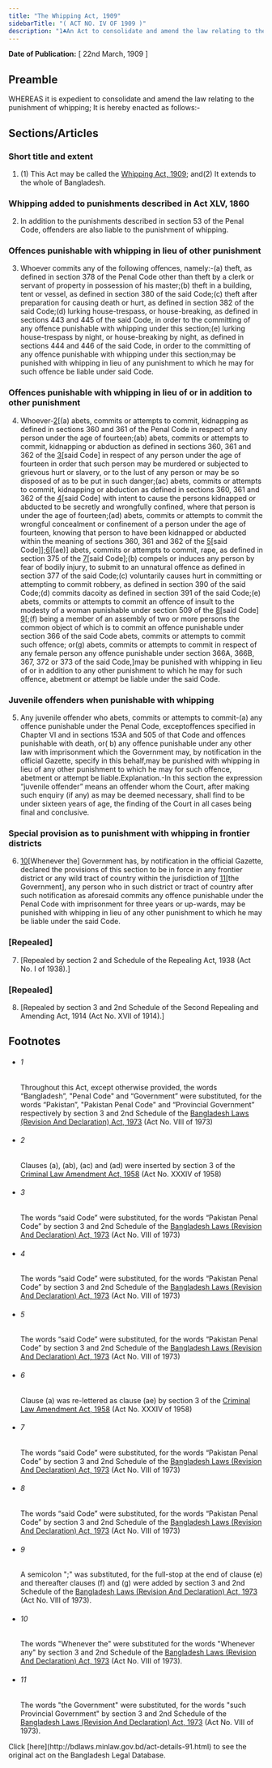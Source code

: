 ```yaml
---
title: "The Whipping Act, 1909"
sidebarTitle: "( ACT NO. IV OF 1909 )"
description: "1♣An Act to consolidate and amend the law relating to the punishment of whipping."
---
```


**Date of Publication:** [ 22nd March, 1909 ]

## Preamble

WHEREAS it is expedient to consolidate and amend the law relating to the punishment of whipping; It is hereby enacted as follows:-

## Sections/Articles

### Short title and extent

1. (1) This Act may be called the [Whipping Act, 1909](/laws/volume-6/act-91 "Whipping Act, 1909"); and(2) It extends to the whole of Bangladesh.

### Whipping added to punishments described in Act XLV, 1860

2. In addition to the punishments described in section 53 of the Penal Code, offenders are also liable to the punishment of whipping.

### Offences punishable with whipping in lieu of other punishment

3. Whoever commits any of the following offences, namely:-(a) theft, as defined in section 378 of the Penal Code other than theft by a clerk or servant of property in possession of his master;(b) theft in a building, tent or vessel, as defined in section 380 of the said Code;(c) theft after preparation for causing death or hurt, as defined in section 382 of the said Code;(d) lurking house-trespass, or house-breaking, as defined in sections 443 and 445 of the said Code, in order to the committing of any offence punishable with whipping under this section;(e) lurking house-trespass by night, or house-breaking by night, as defined in sections 444 and 446 of the said Code, in order to the committing of any offence punishable with whipping under this section;may be punished with whipping in lieu of any punishment to which he may for such offence be liable under said Code.

### Offences punishable with whipping in lieu of or in addition to other punishment

4. Whoever-[2](1)[(a) abets, commits or attempts to commit, kidnapping as defined in sections 360 and 361 of the Penal Code in respect of any person under the age of fourteen;(ab) abets, commits or attempts to commit, kidnapping or abduction as defined in sections 360, 361 and 362 of the [3](2)[said Code] in respect of any person under the age of fourteen in order that such person may be murdered or subjected to grievous hurt or slavery, or to the lust of any person or may be so disposed of as to be put in such danger;(ac) abets, commits or attempts to commit, kidnapping or abduction as defined in sections 360, 361 and 362 of the [4](3)[said Code] with intent to cause the persons kidnapped or abducted to be secretly and wrongfully confined, where that person is under the age of fourteen;(ad) abets, commits or attempts to commit the wrongful concealment or confinement of a person under the age of fourteen, knowing that person to have been kidnapped or abducted within the meaning of sections 360, 361 and 362 of the [5](4)[said Code]];[6](5)[(ae)] abets, commits or attempts to commit, rape, as defined in section 375 of the [7](6)[said Code];(b) compels or induces any person by fear of bodily injury, to submit to an unnatural offence as defined in section 377 of the said Code;(c) voluntarily causes hurt in committing or attempting to commit robbery, as defined in section 390 of the said Code;(d) commits dacoity as defined in section 391 of the said Code;(e) abets, commits or attempts to commit an offence of insult to the modesty of a woman punishable under section 509 of the [8](7)[said Code] [9](8)[;(f) being a member of an assembly of two or more persons the common object of which is to commit an offence punishable under section 366 of the said Code abets, commits or attempts to commit such offence; or(g) abets, commits or attempts to commit in respect of any female person any offence punishable under section 366A, 366B, 367, 372 or 373 of the said Code,]may be punished with whipping in lieu of or in addition to any other punishment to which he may for such offence, abetment or attempt be liable under the said Code.

### Juvenile offenders when punishable with whipping

5. Any juvenile offender who abets, commits or attempts to commit-(a) any offence punishable under the Penal Code, exceptoffences specified in Chapter VI and in sections 153A and 505 of that Code and offences punishable with death, or( b) any offence punishable under any other law with imprisonment which the Government may, by notification in the official Gazette, specify in this behalf,may be punished with whipping in lieu of any other punishment to which he may for such offence, abetment or attempt be liable.Explanation.-In this section the expression “juvenile offender” means an offender whom the Court, after making such enquiry (if any) as may be deemed necessary, shall find to be under sixteen years of age, the finding of the Court in all cases being final and conclusive.

### Special provision as to punishment with whipping in frontier districts

6. [10](1)[Whenever the] Government has, by notification in the official Gazette, declared the provisions of this section to be in force in any frontier district or any wild tract of country within the jurisdiction of [11](2)[the Government], any person who in such district or tract of country after such notification as aforesaid commits any offence punishable under the Penal Code with imprisonment for three years or up-wards, may be punished with whipping in lieu of any other punishment to which he may be liable under the said Code.

### [Repealed]

7. [Repealed by section 2 and Schedule of the Repealing Act, 1938 (Act No. I of 1938).]

### [Repealed]

8. [Repealed by section 3 and 2nd Schedule of the Second Repealing and Amending Act, 1914 (Act No. XVII of 1914).]

## Footnotes

- ###### 1

  Throughout this Act, except otherwise provided, the words “Bangladesh”, "Penal Code" and “Government” were substituted, for the words “Pakistan”, "Pakistan Penal Code" and “Provincial Government” respectively by section 3 and 2nd Schedule of the [Bangladesh Laws (Revision And Declaration) Act, 1973](/laws/volume-17/act-430 "Bangladesh Laws (Revision And Declaration) Act, 1973") (Act No. VIII of 1973)

- ###### 2

  Clauses (a), (ab), (ac) and (ad) were inserted by section 3 of the [Criminal Law Amendment Act, 1958](/laws/volume-12/act-277 "Criminal Law Amendment Act, 1958") (Act No. XXXIV of 1958)

- ###### 3

  The words “said Code” were substituted, for the words “Pakistan Penal Code” by section 3 and 2nd Schedule of the [Bangladesh Laws (Revision And Declaration) Act, 1973](/laws/volume-17/act-430 "Bangladesh Laws (Revision And Declaration) Act, 1973") (Act No. VIII of 1973)

- ###### 4

  The words “said Code” were substituted, for the words “Pakistan Penal Code” by section 3 and 2nd Schedule of the [Bangladesh Laws (Revision And Declaration) Act, 1973](/laws/volume-17/act-430 "Bangladesh Laws (Revision And Declaration) Act, 1973") (Act No. VIII of 1973)

- ###### 5

  The words “said Code” were substituted, for the words “Pakistan Penal Code” by section 3 and 2nd Schedule of the [Bangladesh Laws (Revision And Declaration) Act, 1973](/laws/volume-17/act-430 "Bangladesh Laws (Revision And Declaration) Act, 1973") (Act No. VIII of 1973)

- ###### 6

  Clause (a) was re-lettered as clause (ae) by section 3 of the [Criminal Law Amendment Act, 1958](/laws/volume-12/act-277 "Criminal Law Amendment Act, 1958") (Act No. XXXIV of 1958)

- ###### 7

  The words “said Code” were substituted, for the words “Pakistan Penal Code” by section 3 and 2nd Schedule of the [Bangladesh Laws (Revision And Declaration) Act, 1973](/laws/volume-17/act-430 "Bangladesh Laws (Revision And Declaration) Act, 1973") (Act No. VIII of 1973)

- ###### 8

  The words “said Code” were substituted, for the words “Pakistan Penal Code” by section 3 and 2nd Schedule of the [Bangladesh Laws (Revision And Declaration) Act, 1973](/laws/volume-17/act-430 "Bangladesh Laws (Revision And Declaration) Act, 1973") (Act No. VIII of 1973)

- ###### 9

  A semicolon ";" was substituted, for the full-stop at the end of clause (e) and thereafter clauses (f) and (g) were added by section 3 and 2nd Schedule of the [Bangladesh Laws (Revision And Declaration) Act, 1973](/laws/volume-17/act-430 "Bangladesh Laws (Revision And Declaration) Act, 1973") (Act No. VIII of 1973).

- ###### 10

  The words "Whenever the" were substituted for the words "Whenever any" by section 3 and 2nd Schedule of the [Bangladesh Laws (Revision And Declaration) Act, 1973](/laws/volume-17/act-430 "Bangladesh Laws (Revision And Declaration) Act, 1973") (Act No. VIII of 1973).

- ###### 11

  The words "the Government" were substituted, for the words "such Provincial Government" by section 3 and 2nd Schedule of the [Bangladesh Laws (Revision And Declaration) Act, 1973](/laws/volume-17/act-430 "Bangladesh Laws (Revision And Declaration) Act, 1973") (Act No. VIII of 1973).

<Note>
  Click [here](http://bdlaws.minlaw.gov.bd/act-details-91.html) to see the original act on the Bangladesh Legal Database.
</Note>
